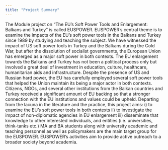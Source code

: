 ```yaml
---
title: "Project Summary"
---
```


The Module project on "The EU’s Soft Power Tools and Enlargement: Balkans and Turkey" is called EUSPOWER. EUSPOWER’s central theme is to examine the impacts of the EU’s soft power tools in the Balkans and Turkey since 1989 by studying and teaching the subject. We have witnessed the impact of US soft power tools in Turkey and the Balkans during the Cold War, but after the dissolution of socialist governments, the European Union has emerged as a major soft power in both contexts. The EU enlargement towards the Balkans and Turkey has not been a political process only but involved a great deal of investment in education, culture, healthcare, humanitarian aids and infrastructure. Despite the presence of US and Russian hard power, the EU has carefully employed several soft power tools that helped the Union maintain its being a major actor in both contexts. Citizens, NGOs, and several other institutions from the Balkan countries and Turkey received a significant amount of EU backing so that a stronger connection with the EU institutions and values could be upheld. Departing from the lacuna in the literature and the practice, this project aims: i) to examine the EU’s soft power tools in both contexts ii) to investigate the impact of non-diplomatic agencies in EU enlargement iii) disseminate that knowledge to other interested individuals, and entities (i.e. universities, think-tanks etc.) MA and BA students along with university academic and teaching personnel as well as policymakers are the main target group for the EUSPOWER. EUSPOWER’s activities aim to provide active outreach to a broader society beyond academia.   
